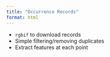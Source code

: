 ```yaml
---
title: "Occurrence Records"
format: html
---
```


  - `rgbif` to download records
  -  Simple filtering/removing duplicates
  -  Extract features at each point